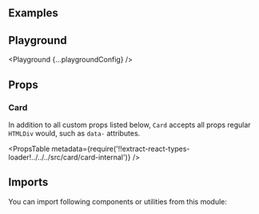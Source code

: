 


<Layout title="Card" description="🚧 This page is under construction">

## Examples

<Example title="Basic Usage" path="card/basic-usage">
  <BasicUsage />
</Example>

<Example title="With Headstone" path="card/with-headstone">
  <WithHeadstone />
</Example>

<Example title="With Disabled Hover" path="card/with-disabled-hover">
  <WithDisabledHover />
</Example>

<Example title="As a Link" path="card/as-a-link">
  <AsALink />
</Example>

## Playground

<Playground {...playgroundConfig} />

## Props

### Card

In addition to all custom props listed below, `Card` accepts all props regular `HTMLDiv` would, such as `data-` attributes.

<PropsTable
  metadata={require('!!extract-react-types-loader!../../../src/card/card-internal')}
/>

## Imports

You can import following components or utilities from this module:

<Imports module={CardExports} path="@datacamp/waffles/card" />

</Layout>
